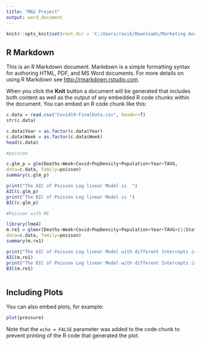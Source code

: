 ---
title: "MA2 Project"
output: word_document
---

```{r setup, include=FALSE}
knitr::opts_knit$set(root.dir = 'C:/Users/ravik/Downloads/Marketing Analytics 2/Project')
```

## R Markdown

This is an R Markdown document. Markdown is a simple formatting syntax for authoring HTML, PDF, and MS Word documents. For more details on using R Markdown see <http://rmarkdown.rstudio.com>.

When you click the **Knit** button a document will be generated that includes both content as well as the output of any embedded R code chunks within the document. You can embed an R code chunk like this:

```{r, include=TRUE, echo=TRUE}
c.data = read.csv("Covid19-FinalData.csv", header=T)
str(c.data)

c.data$Year = as.factor(c.data$Year)
c.data$Week = as.factor(c.data$Week)
head(c.data)
```


```{r, include=TRUE, echo=TRUE}
#poisson

c.glm_p = glm(Deaths~Week+Covid+PopDensity+Population+Year+TAVG,
data=c.data, family=poisson)
summary(c.glm_p)

print("The AIC of Poisson Log linear Model is  ")
AIC(c.glm_p)
print("The BIC of Poisson Log linear Model is ")
BIC(c.glm_p)
```


```{r, include=TRUE, echo=TRUE}
#Poisson with RE

library(lme4)
m.re1 = glmer(Deaths~Week+Covid+PopDensity+Population+Year+TAVG+(1|State),
data=c.data, family=poisson)
summary(m.re1)

print("The AIC of Poisson Log linear Model with different Intercepts is  ")
AIC(m.re1)
print("The BIC of Poisson Log linear Model with different Intercepts is ")
BIC(m.re1)



```

## Including Plots

You can also embed plots, for example:

```{r pressure, echo=FALSE}
plot(pressure)
```

Note that the `echo = FALSE` parameter was added to the code chunk to prevent printing of the R code that generated the plot.
